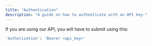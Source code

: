 ```yaml
---
title: "Authentication"
description: "A guide on how to authenticate with an API key."
---
```


If you are using our API, you will have to submit using this:

```bash
'Authorization': 'Bearer <api_key>'
```
